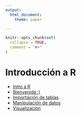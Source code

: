 ```yaml
---
output:
  html_document:
    theme: paper

---
```


<!-- README.md is generated from README.Rmd. Please edit that file -->

```r
knitr::opts_chunk$set(
  collapse = TRUE,
  comment = "#>"
)
```
# Introducción a R

- [Intro a R](http://jkunst.com/intro-r-workshop/)
- [Bienvenida :)](http://jkunst.com/puc-introduccion-a-R/01-bienvenida-r-rstudio.html)
- [Importación de tablas](http://jkunst.com/puc-introduccion-a-R/02-importacion-de-datos.html)
- [Manipulación de datos](http://jkunst.com/puc-introduccion-a-R/03-manipulacion-de-datos.html)
- [Visualización](http://jkunst.com/puc-introduccion-a-R/04-visualizacion-de-datos.html)

